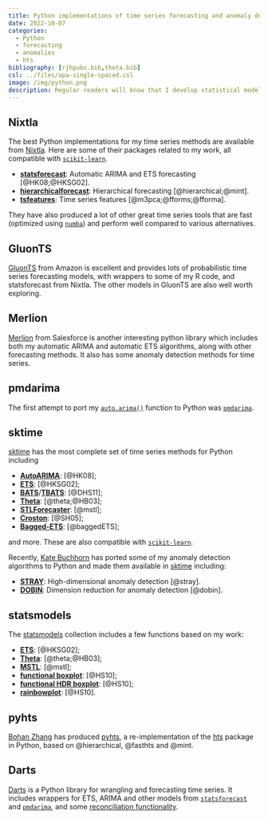 ```yaml
---
title: Python implementations of time series forecasting and anomaly detection
date: 2022-10-07
categories:
  - Python
  - forecasting
  - anomalies
  - hts
bibliography: [rjhpubs.bib,theta.bib]
csl: ../files/apa-single-spaced.csl
image: /img/python.png
description: Regular readers will know that I develop statistical models and algorithms, and I write R implementations of them. I'm often asked if there are also Python implementations available. There are.
---
```


##  Nixtla

The best Python implementations for my time series methods are available from [Nixtla](https://github.com/nixtla). Here are some of their packages related to my work, all compatible with [`scikit-learn`](http://scikit-learn.org/).

 * [**statsforecast**](https://nixtla.github.io/statsforecast/): Automatic ARIMA and ETS forecasting [@HK08;@HKSG02].
 * [**hierarchicalforecast**](https://nixtla.github.io/hierarchicalforecast/): Hierarchical forecasting [@hierarchical;@mint].
 * [**tsfeatures**](https://github.com/Nixtla/tsfeatures): Time series features [@m3pca;@fforms;@fforma].

They have also produced a lot of other great time series tools that are fast (optimized using [`numba`](https://numba.pydata.org)) and perform well compared to various alternatives.

## GluonTS

[GluonTS](https://ts.gluon.ai/) from Amazon is excellent and provides lots of probabilistic time series forecasting models, with wrappers to some of my R code, and statsforecast from Nixtla.  The other models in GluonTS are also well worth exploring.

## Merlion

[Merlion](https://github.com/salesforce/Merlion) from Salesforce is another interesting python library which includes both my automatic ARIMA and automatic ETS algorithms, along with other forecasting methods. It also has some anomaly detection methods for time series.

## pmdarima

The first attempt to port my [`auto.arima()`](https://pkg.robjhyndman.com/forecast/reference/auto.arima.html) function to Python was [`pmdarima`](https://alkaline-ml.com/pmdarima/).

## sktime

[sktime](https://www.sktime.net) has the most complete set of time series methods for Python including

 * [**AutoARIMA**](https://sktime-backup.readthedocs.io/en/stable/api_reference/auto_generated/sktime.forecasting.statsforecast.StatsForecastAutoARIMA.html): [@HK08];
 * [**ETS**](https://sktime-backup.readthedocs.io/en/stable/api_reference/auto_generated/sktime.forecasting.ets.AutoETS.html): [@HKSG02];
 * [**BATS**](https://sktime-backup.readthedocs.io/en/stable/api_reference/auto_generated/sktime.forecasting.bats.BATS.html)/[**TBATS**](https://sktime-backup.readthedocs.io/en/stable/api_reference/auto_generated/sktime.forecasting.tbats.TBATS.html): [@DHS11];
 * [**Theta**](https://sktime-backup.readthedocs.io/en/stable/api_reference/auto_generated/sktime.forecasting.theta.ThetaForecaster.html): [@theta;@HB03];
 * [**STLForecaster**](https://sktime-backup.readthedocs.io/en/stable/api_reference/auto_generated/sktime.forecasting.trend.STLForecaster.html): [@mstl];
 * [**Croston**](https://sktime-backup.readthedocs.io/en/stable/api_reference/auto_generated/sktime.forecasting.croston.Croston.html): [@SH05];
 * [**Bagged-ETS**](https://sktime-backup.readthedocs.io/en/stable/api_reference/auto_generated/sktime.forecasting.compose.BaggingForecaster.html): [@baggedETS];

 and more. These are also compatible with [`scikit-learn`](http://scikit-learn.org/).

Recently, [Kate Buchhorn](https://katiebuc.github.io/gsoc/) has ported some of my anomaly detection algorithms to Python and made them available in [sktime](https://www.sktime.net) including:

 * [**STRAY**](https://github.com/sktime/sktime/pull/3338/files): High-dimensional anomaly detection [@stray].
 * [**DOBIN**](https://github.com/sktime/sktime/pull/3373/files): Dimension reduction for anomaly detection [@dobin].

## statsmodels

The [statsmodels](https://www.statsmodels.org) collection includes a few functions based on my work:

* [**ETS**](https://www.statsmodels.org/stable/examples/notebooks/generated/ets.html): [@HKSG02];
* [**Theta**](https://www.statsmodels.org/stable/examples/notebooks/generated/theta-model.html): [@theta;@HB03];
* [**MSTL**](https://www.statsmodels.org/dev/generated/statsmodels.tsa.seasonal.MSTL.html): [@mstl];
* [**functional boxplot**](https://www.statsmodels.org/dev/generated/statsmodels.graphics.functional.hdrboxplot.html): [@HS10];
* [**functional HDR boxplot**](https://www.statsmodels.org/dev/generated/statsmodels.graphics.functional.hdrboxplot.html): [@HS10];
* [**rainbowplot**](https://www.statsmodels.org/dev/generated/statsmodels.graphics.functional.rainbowplot.html): [@HS10].

## pyhts

[Bohan Zhang](https://angelpone.github.io/) has produced [pyhts](https://angelpone.github.io/pyhts/), a re-implementation of the [hts](https://pkg.earo.me/hts/) package in Python, based on @hierarchical, @fasthts and @mint.

## Darts

[Darts](https://unit8co.github.io/darts/) is a Python library for wrangling and forecasting time series. It includes wrappers for ETS, ARIMA and other models from [`statsforecast`](https://nixtla.github.io/statsforecast/) and [`pmdarima`](https://alkaline-ml.com/pmdarima/), and some [reconciliation functionality](https://unit8co.github.io/darts/examples/16-hierarchical-reconciliation.html).
